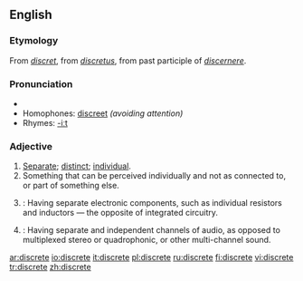{{wikipedia|dab=Discrete}}
==English==

===Etymology===
From {{OF.}} ''[[discret]]'', from {{L.}} ''[[discretus]]'', from past participle of ''[[discernere]]''.

===Pronunciation===
*{{audio|en-us-discrete.ogg|Audio (US)}}
*Homophones: [[discreet]] ''(avoiding attention)''
*Rhymes: [[Rhymes:English:-iːt|-iːt]]

===Adjective===
{{en-adj}}

# [[separate|Separate]]; [[distinct]]; [[individual]].
# Something that can be perceived individually and not as connected to, or part of something else.
# {{context|electrical engineering}}: Having separate electronic components, such as individual resistors and inductors — the opposite of integrated circuitry.
# {{context|audio engineering}}: Having separate and independent channels of audio, as opposed to multiplexed stereo or quadrophonic, or other multi-channel sound.
<!--move to [[discrete set]] # {{mathematics}}: a discrete set is a countable or countably infinite, with a cardinality less than or equal to aleph 0. (Including integers.) Mathematical study of discrete sets is the area of inquiry for discrete mathematics, but also important for combinatorics, probability theory and statistical theory.-->
<!--move to [[discrete space]] # {{mathematics}}: a discrete space is a topological space in which all sets are open.-->

[[ar:discrete]]
[[io:discrete]]
[[it:discrete]]
[[pl:discrete]]
[[ru:discrete]]
[[fi:discrete]]
[[vi:discrete]]
[[tr:discrete]]
[[zh:discrete]]